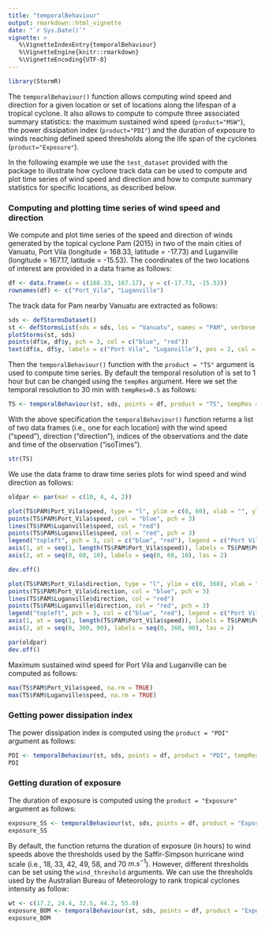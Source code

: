 ```yaml
---
title: "temporalBehaviour"
output: rmarkdown::html_vignette
date: "`r Sys.Date()`"
vignette: >
   %\VignetteIndexEntry{temporalBehaviour}
   %\VignetteEngine{knitr::rmarkdown}
   %\VignetteEncoding{UTF-8}
---
```



``` r
library(StormR)
```

The `temporalBehaviour()` function allows computing wind speed and direction for
a given location or set of locations along the lifespan of a tropical cyclone.
It also allows to compute to compute three associated summary statistics: the
maximum sustained wind speed (`product="MSW"`), the power dissipation index
(`product="PDI"`) and the duration of exposure to winds reaching defined speed
thresholds along the life span of the cyclones (`product="Exposure"`).

In the following example we use the `test_dataset` provided with the package to
illustrate how cyclone track data can be used to compute and plot time series of
wind speed and direction and how to compute summary statistics for specific
locations, as described below.

### Computing and plotting time series of wind speed and direction

We compute and plot time series of the speed and direction of winds generated by
the topical cyclone Pam (2015) in two of the main cities of Vanuatu, Port Vila
(longitude = 168.33, latitude = -17.73) and Luganville (longitude = 167.17,
latitude = -15.53). The coordinates of the two locations of interest are
provided in a data frame as follows:

``` r
df <- data.frame(x = c(168.33, 167.17), y = c(-17.73, -15.53))
rownames(df) <- c("Port_Vila", "Luganville")
```

The track data for Pam nearby Vanuatu are extracted as follows:

``` r
sds <- defStormsDataset()
st <- defStormsList(sds = sds, loi = "Vanuatu", names = "PAM", verbose = 0)
plotStorms(st, sds)
points(df$x, df$y, pch = 3, col = c("blue", "red"))
text(df$x, df$y, labels = c("Port Vila", "Luganville"), pos = 2, col = c("blue", "red"), cex = 0.8)
```

Then the `temporalBehaviour()` function with the `product = "TS"` argument is
used to compute time series. By default the temporal resolution of is set to 1
hour but can be changed using the `tempRes` argument. Here we set the temporal
resolution to 30 min with `tempRes=0.5` as follows:

``` r
TS <- temporalBehaviour(st, sds, points = df, product = "TS", tempRes = 0.5, verbose = 0)
```

With the above specification the `temporalBehaviour()` function returns a list
of two data frames (i.e., one for each location) with the wind speed ("speed"),
direction ("direction"), indices of the observations and the date and time of
the observation ("isoTimes").

``` r
str(TS)
```

We use the data frame to draw time series plots for wind speed and wind
direction as follows:

``` r
oldpar <- par(mar = c(10, 4, 4, 2))
```

``` r
plot(TS$PAM$Port_Vila$speed, type = "l", ylim = c(0, 60), xlab = "", ylab = "Wind speed (m/s)", axes = FALSE, col = "blue")
points(TS$PAM$Port_Vila$speed, col = "blue", pch = 3)
lines(TS$PAM$Luganville$speed, col = "red")
points(TS$PAM$Luganville$speed, col = "red", pch = 3)
legend("topleft", pch = 3, col = c("blue", "red"), legend = c("Port Vila", "Luganville"), bty = "n")
axis(1, at = seq(1, length(TS$PAM$Port_Vila$speed)), labels = TS$PAM$Port_Vila$isoTimes, las = 2)
axis(2, at = seq(0, 60, 10), labels = seq(0, 60, 10), las = 2)
```

``` r
dev.off()
```

``` r
plot(TS$PAM$Port_Vila$direction, type = "l", ylim = c(0, 360), xlab = "", ylab = "Wind direction (degree north)", axes = FALSE, col = "blue")
points(TS$PAM$Port_Vila$direction, col = "blue", pch = 3)
lines(TS$PAM$Luganville$direction, col = "red")
points(TS$PAM$Luganville$direction, col = "red", pch = 3)
legend("topleft", pch = 3, col = c("blue", "red"), legend = c("Port Vila", "Luganville"), bty = "n")
axis(1, at = seq(1, length(TS$PAM$Port_Vila$speed)), labels = TS$PAM$Port_Vila$isoTimes, las = 2)
axis(2, at = seq(0, 360, 90), labels = seq(0, 360, 90), las = 2)
```

``` r
par(oldpar)
dev.off()
```

Maximum sustained wind speed for Port Vila and Luganville can be computed as
follows:

``` r
max(TS$PAM$Port_Vila$speed, na.rm = TRUE)
max(TS$PAM$Luganville$speed, na.rm = TRUE)
```

### Getting power dissipation index

The power dissipation index is computed using the `product = "PDI"` argument as
follows:

``` r
PDI <- temporalBehaviour(st, sds, points = df, product = "PDI", tempRes = 0.5, verbose = 0)
PDI
```

### Getting duration of exposure

The duration of exposure is computed using the `product = "Exposure"` argument
as follows:

``` r
exposure_SS <- temporalBehaviour(st, sds, points = df, product = "Exposure", tempRes = 0.5, verbose = 0)
exposure_SS
```

By default, the function returns the duration of exposure (in hours) to wind
speeds above the thresholds used by the Saffir-Simpson hurricane wind scale
(i.e., 18, 33, 42, 49, 58, and 70 $m.s^{-1}$). However, different thresholds can
be set using the `wind_threshold` arguments. We can use the thresholds used by
the Australian Bureau of Meteorology to rank tropical cyclones intensity as
follow:

``` r
wt <- c(17.2, 24.4, 32.5, 44.2, 55.0)
exposure_BOM <- temporalBehaviour(st, sds, points = df, product = "Exposure", tempRes = 0.5, windThreshold = wt, verbose = 0)
exposure_BOM
```

